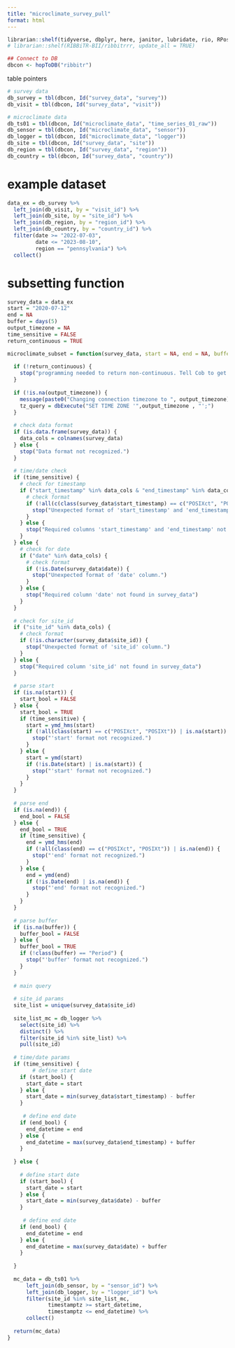 ```yaml
---
title: "microclimate_survey_pull"
format: html
---
```



```r
librarian::shelf(tidyverse, dbplyr, here, janitor, lubridate, rio, RPostgres, stringr, DBI, parsedate, uuid, hms, RIBBiTR-BII/ribbitrrr, plotly)
# librarian::shelf(RIBBiTR-BII/ribbitrrr, update_all = TRUE)

## Connect to DB
dbcon <- hopToDB("ribbitr")

```

table pointers
```r
# survey data
db_survey = tbl(dbcon, Id("survey_data", "survey"))
db_visit = tbl(dbcon, Id("survey_data", "visit"))

# microclimate data
db_ts01 = tbl(dbcon, Id("microclimate_data", "time_series_01_raw"))
db_sensor = tbl(dbcon, Id("microclimate_data", "sensor"))
db_logger = tbl(dbcon, Id("microclimate_data", "logger"))
db_site = tbl(dbcon, Id("survey_data", "site"))
db_region = tbl(dbcon, Id("survey_data", "region"))
db_country = tbl(dbcon, Id("survey_data", "country"))
```

# example dataset
```r
data_ex = db_survey %>%
  left_join(db_visit, by = "visit_id") %>%
  left_join(db_site, by = "site_id") %>%
  left_join(db_region, by = "region_id") %>%
  left_join(db_country, by = "country_id") %>%
  filter(date >= "2022-07-03",
         date <= "2023-08-10",
         region == "pennsylvania") %>%
  collect()

```

# subsetting function
```r
survey_data = data_ex
start = "2020-07-12"
end = NA
buffer = days(5)
output_timezone = NA
time_sensitive = FALSE
return_continuous = TRUE

microclimate_subset = function(survey_data, start = NA, end = NA, buffer = NA, output_timezone = NA, time_sensitive = FALSE, return_continuous = TRUE) {
  
  if (!return_continuous) {
    stop("programming needed to return non-continuous. Tell Cob to get on it.")
  }
  
  if (!is.na(output_timezone)) {
    message(paste0("Changing connection timezone to ", output_timezone))
    tz_query = dbExecute("SET TIME ZONE '",output_timezone , "';")
  }
  
  # check data format
  if (is.data.frame(survey_data)) {
    data_cols = colnames(survey_data)
  } else {
    stop("Data format not recognized.")
  }
  
  # time/date check
  if (time_sensitive) {
    # check for timestamp
    if ("start_timestamp" %in% data_cols & "end_timestamp" %in% data_cols) {
      # check format
      if (!all(c(class(survey_data$start_timestamp) == c("POSIXct", "POSIXt"), class(survey_data$end_timestamp) == c("POSIXct", "POSIXt")))) {
        stop("Unexpected format of 'start_timestamp' and 'end_timestamp' columns.")
      }
    } else {
      stop("Required columns 'start_timestamp' and 'end_timestamp' not found in survey_data")
    }
  } else {
    # check for date
    if ("date" %in% data_cols) {
      # check format
      if (!is.Date(survey_data$date)) {
        stop("Unexpected format of 'date' column.")
      }
    } else {
      stop("Required column 'date' not found in survey_data")
    }
  }
  
  # check for site_id
  if ("site_id" %in% data_cols) {
    # check format
    if (!is.character(survey_data$site_id)) {
      stop("Unexpected format of 'site_id' column.")
    }
  } else {
    stop("Required column 'site_id' not found in survey_data")
  }
  
  # parse start
  if (is.na(start)) {
    start_bool = FALSE
  } else {
    start_bool = TRUE
    if (time_sensitive) {
      start = ymd_hms(start)
      if (!all(class(start) == c("POSIXct", "POSIXt")) | is.na(start)) {
        stop("'start' format not recognized.")
      }
    } else {
      start = ymd(start)
      if (!is.Date(start) | is.na(start)) {
        stop("'start' format not recognized.")
      }
    }
  }
  
  # parse end
  if (is.na(end)) {
    end_bool = FALSE
  } else {
    end_bool = TRUE
    if (time_sensitive) {
      end = ymd_hms(end)
      if (!all(class(end) == c("POSIXct", "POSIXt")) | is.na(end)) {
        stop("'end' format not recognized.")
      }
    } else {
      end = ymd(end)
      if (!is.Date(end) | is.na(end)) {
        stop("'end' format not recognized.")
      }
    }
  }
  
  # parse buffer
  if (is.na(buffer)) {
    buffer_bool = FALSE
  } else {
    buffer_bool = TRUE
    if (!class(buffer) == "Period") {
      stop("'buffer' format not recognized.")
    }
  }
  
  # main query
  
  # site_id params
  site_list = unique(survey_data$site_id)
  
  site_list_mc = db_logger %>%
    select(site_id) %>%
    distinct() %>%
    filter(site_id %in% site_list) %>%
    pull(site_id)
  
  # time/date params
  if (time_sensitive) {
        # define start date
    if (start_bool) {
      start_date = start
    } else {
      start_date = min(survey_data$start_timestamp) - buffer
    }
    
     # define end date
    if (end_bool) {
      end_datetime = end
    } else {
      end_datetime = max(survey_data$end_timestamp) + buffer
    }
    
  } else {
    
    # define start date
    if (start_bool) {
      start_date = start
    } else {
      start_date = min(survey_data$date) - buffer
    }
    
     # define end date
    if (end_bool) {
      end_datetime = end
    } else {
      end_datetime = max(survey_data$date) + buffer
    }
    
  }
  
  mc_data = db_ts01 %>%
      left_join(db_sensor, by = "sensor_id") %>%
      left_join(db_logger, by = "logger_id") %>%
      filter(site_id %in% site_list_mc,
             timestamptz >= start_datetime,
             timestamptz <= end_datetime) %>%
      collect()
  
  return(mc_data)
}

```

